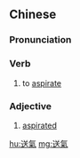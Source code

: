 {{also|送气}}
==Chinese==
{{zh-forms|s=送气}}

===Pronunciation===
{{zh-pron
|m=sòngqì,er=y
|c=sung3 hei3
|cat=v,a
}}

===Verb===
{{zh-verb}}

# {{lb|zh|phonetics}} to [[aspirate]]

===Adjective===
{{zh-adj}}

# {{lb|zh|phonetics}} [[aspirated]]

[[hu:送氣]]
[[mg:送氣]]